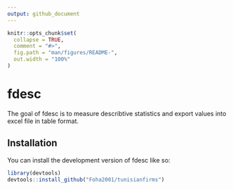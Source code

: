 ```yaml
---
output: github_document
---
```


<!-- README.md is generated from README.Rmd. Please edit that file -->

```r
knitr::opts_chunk$set(
  collapse = TRUE,
  comment = "#>",
  fig.path = "man/figures/README-",
  out.width = "100%"
)
```

# fdesc

<!-- badges: start -->
<!-- badges: end -->

The goal of fdesc is to measure describtive statistics and export values into excel file in table format.

## Installation

You can install the development version of fdesc like so:

```r
library(devtools)
devtools::install_github("Foha2001/tunisianfirms")
```

